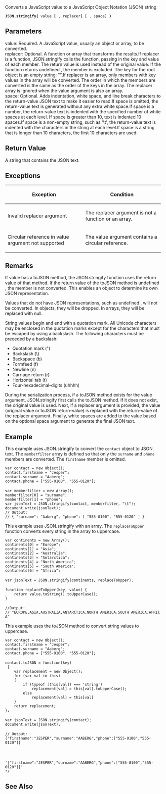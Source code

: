 Converts a JavaScript value to a JavaScript Object Notation (JSON) string.

 '''JSON.stringify(''' value [ , replacer] [ , space] ''')'''
==Parameters==
; value: Required. A JavaScript value, usually an object or array, to be converted.
; replacer: Optional. A function or array that transforms the results.If replacer is a function, JSON.stringify calls the function, passing in the key and value of each member. The return value is used instead of the original value. If the function returns undefined , the member is excluded. The key for the root object is an empty string: "".If replacer is an array, only members with key values in the array will be converted. The order in which the members are converted is the same as the order of the keys in the array. The replacer array is ignored when the value argument is also an array.
; space: Optional. Adds indentation, white space, and line break characters to the return-value JSON text to make it easier to read.If space is omitted, the return-value text is generated without any extra white space.If space is a number, the return-value text is indented with the specified number of white spaces at each level. If space is greater than 10, text is indented 10 spaces.If space is a non-empty string, such as '\t', the return-value text is indented with the characters in the string at each level.If space is a string that is longer than 10 characters, the first 10 characters are used.

==Return Value==
A string that contains the JSON text.


==Exceptions==
{| class='wikitable'
|-
! Exception
! Condition
|-
| Invalid replacer argument
| The replacer argument is not a function or an array.
|-
| Circular reference in value argument not supported
| The value argument contains a circular reference.
|}

==Remarks==
If value has a toJSON method, the JSON.stringify function uses the return value of that method. If the return value of the toJSON method is undefined , the member is not converted. This enables an object to determine its own JSON representation.

Values that do not have JSON representations, such as undefined , will not be converted. In objects, they will be dropped. In arrays, they will be replaced with null.

String values begin and end with a quotation mark. All Unicode characters may be enclosed in the quotation marks except for the characters that must be escaped by using a backslash. The following characters must be preceded by a backslash:

* Quotation mark (")
* Backslash (\)
* Backspace (b)
* Formfeed (f)
* Newline (n)
* Carriage return (r)
* Horizontal tab (t)
* Four-hexadecimal-digits (uhhhh)
During the serialization process, if a toJSON method exists for the value argument, JSON.stringify first calls the toJSON method. If it does not exist, the original value is used. Next, if a replacer argument is provided, the value (original value or toJSON return-value) is replaced with the return-value of the replacer argument. Finally, white spaces are added to the value based on the optional space argument to generate the final JSON text.


==Example==
This example uses JSON.stringify to convert the <code>contact</code> object to JSON text. The <code>memberfilter</code> array is defined so that only the <code>surname</code> and <code>phone</code> members are converted. The <code>firstname</code> member is omitted.

 var contact = new Object();
 contact.firstname = "Jesper";
 contact.surname = "Aaberg";
 contact.phone = ["555-0100", "555-0120"];
 
 var memberfilter = new Array();
 memberfilter[0] = "surname";
 memberfilter[1] = "phone";
 var jsonText = JSON.stringify(contact, memberfilter, "\t");
 document.write(jsonText);
 // Output: 
 // { "surname": "Aaberg", "phone": [ "555-0100", "555-0120" ] }
This example uses JSON.stringify with an array. The <code>replaceToUpper</code> function converts every string in the array to uppercase.

 var continents = new Array();
 continents[0] = "Europe";
 continents[1] = "Asia";
 continents[2] = "Australia";
 continents[3] = "Antarctica";
 continents[4] = "North America";
 continents[5] = "South America";
 continents[6] = "Africa";
 
 var jsonText = JSON.stringify(continents, replaceToUpper);
 
 function replaceToUpper(key, value) {
     return value.toString().toUpperCase();
 }
 
 //Output:
 // "EUROPE,ASIA,AUSTRALIA,ANTARCTICA,NORTH AMERICA,SOUTH AMERICA,AFRICA"
This example uses the toJSON method to convert string values to uppercase.

 var contact = new Object(); 
 contact.firstname = "Jesper";
 contact.surname = "Aaberg";
 contact.phone = ["555-0100", "555-0120"];
 
 contact.toJSON = function(key)
  {
     var replacement = new Object();
     for (var val in this)
     {
         if (typeof (this[val]) === 'string')
             replacement[val] = this[val].toUpperCase();
         else
             replacement[val] = this[val]
     }
     return replacement;
 };
 
 var jsonText = JSON.stringify(contact);
 document.write(jsonText);
 
 // Output:
 {"firstname":"JESPER","surname":"AABERG","phone":["555-0100","555-0120"]}
 
 
 
 '{"firstname":"JESPER","surname":"AABERG","phone":["555-0100","555-0120"]}'
 */

==See Also==

              

              
